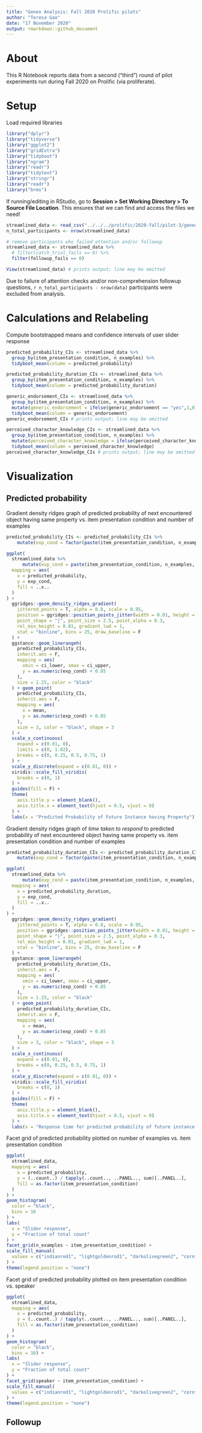 ```yaml
---
title: "Genex Analysis: Fall 2020 Prolific pilots"
author: "Teresa Gao"
date: "17 November 2020"
output: rmarkdown::github_document
---
```



# About

This R Notebook reports data from a second ("third") round of pilot experiments run during Fall 2020 on Prolific (via proliferate).



# Setup

Load required libraries

```r

library("dplyr")
library("tidyverse")
library("ggplot2")
library("gridExtra")
library("tidyboot")
library("ngram")
library("readr")
library("tidytext")
library("stringr")
library("readr")
library("brms")

```

If running/editing in RStudio, go to **Session > Set Working Directory > To Source File Location**. This ensures that we can find and access the files we need!

```r

streamlined_data <- read_csv("../../../prolific/2020-fall/pilot-3/genex-pilot-3-streamlined_data.csv")
n_total_participants <- nrow(streamlined_data)

# remove participants who failed attention and/or followup
streamlined_data <- streamlined_data %>%
  # filter(catch_trial_fails == 0) %>%
  filter(followup_fails == 0)

View(streamlined_data) # prints output; line may be omitted

```

Due to failure of attention checks and/or non-comprehension followup questions, `r n_total_participants - nrow(data)` participants were excluded from analysis.



# Calculations and Relabeling

Compute bootstrapped means and confidence intervals of user slider response

```r

predicted_probability_CIs <- streamlined_data %>%
  group_by(item_presentation_condition, n_examples) %>%
  tidyboot_mean(column = predicted_probability)

predicted_probability_duration_CIs <- streamlined_data %>%
  group_by(item_presentation_condition, n_examples) %>%
  tidyboot_mean(column = predicted_probability_duration)

generic_endorsement_CIs <- streamlined_data %>%
  group_by(item_presentation_condition, n_examples) %>%
  mutate(generic_endorsement = ifelse(generic_endorsement == "yes",1,0)) %>%
  tidyboot_mean(column = generic_endorsement)
generic_endorsement_CIs # prints output; line may be omitted

perceived_character_knowledge_CIs <- streamlined_data %>%
  group_by(item_presentation_condition, n_examples) %>%
  mutate(perceived_character_knowledge = ifelse(perceived_character_knowledge == "yes",1,0)) %>%
  tidyboot_mean(column = perceived_character_knowledge)
perceived_character_knowledge_CIs # prints output; line may be omitted

```



# Visualization

## Predicted probability

Gradient density ridges graph of predicted probability of next encountered object having same property vs. item presentation condition and number of examples

```r

predicted_probability_CIs <- predicted_probability_CIs %>%
    mutate(exp_cond = factor(paste(item_presentation_condition, n_examples, sep = "_")))

ggplot(
  streamlined_data %>%
      mutate(exp_cond = paste(item_presentation_condition, n_examples, sep = "_")),
  mapping = aes(
    x = predicted_probability,
    y = exp_cond,
    fill = ..x..
  )
) +
  ggridges::geom_density_ridges_gradient(
    jittered_points = T, alpha = 0.8, scale = 0.95,
    position = ggridges::position_points_jitter(width = 0.01, height = 0),
    point_shape = "|", point_size = 2.5, point_alpha = 0.3,
    rel_min_height = 0.01, gradient_lwd = 1,
    stat = "binline", bins = 25, draw_baseline = F
  ) +
  ggstance::geom_linerangeh(
    predicted_probability_CIs,
    inherit.aes = F,
    mapping = aes(
      xmin = ci_lower, xmax = ci_upper,
      y = as.numeric(exp_cond) + 0.85
    ),
    size = 1.25, color = "black"
  ) + geom_point(
    predicted_probability_CIs,
    inherit.aes = F,
    mapping = aes(
      x = mean,
      y = as.numeric(exp_cond) + 0.85
    ),
    size = 3, color = "black", shape = 3
  ) +
  scale_x_continuous(
    expand = c(0.01, 0),
    limits = c(0, 1.02),
    breaks = c(0, 0.25, 0.5, 0.75, 1)
  ) +
  scale_y_discrete(expand = c(0.01, 0)) +
  viridis::scale_fill_viridis(
    breaks = c(0, 1)
  ) +
  guides(fill = F) +
  theme(
    axis.title.y = element_blank(),
    axis.title.x = element_text(hjust = 0.5, vjust = 0)
  ) +
  labs(x = "Predicted Probability of Future Instance having Property")
```

Gradient density ridges graph of *time taken to respond* to predicted probability of next encountered object having same property vs. item presentation condition and number of examples

```r

predicted_probability_duration_CIs <- predicted_probability_duration_CIs %>%
    mutate(exp_cond = factor(paste(item_presentation_condition, n_examples, sep = "_")))

ggplot(
  streamlined_data %>%
      mutate(exp_cond = paste(item_presentation_condition, n_examples, sep = "_")),
  mapping = aes(
    x = predicted_probability_duration,
    y = exp_cond,
    fill = ..x..
  )
) +
  ggridges::geom_density_ridges_gradient(
    jittered_points = T, alpha = 0.8, scale = 0.95,
    position = ggridges::position_points_jitter(width = 0.01, height = 0),
    point_shape = "|", point_size = 2.5, point_alpha = 0.3,
    rel_min_height = 0.01, gradient_lwd = 1,
    stat = "binline", bins = 25, draw_baseline = F
  ) +
  ggstance::geom_linerangeh(
    predicted_probability_duration_CIs,
    inherit.aes = F,
    mapping = aes(
      xmin = ci_lower, xmax = ci_upper,
      y = as.numeric(exp_cond) + 0.85
    ),
    size = 1.25, color = "black"
  ) + geom_point(
    predicted_probability_duration_CIs,
    inherit.aes = F,
    mapping = aes(
      x = mean,
      y = as.numeric(exp_cond) + 0.85
    ),
    size = 3, color = "black", shape = 3
  ) +
  scale_x_continuous(
    expand = c(0.01, 0),
    breaks = c(0, 0.25, 0.5, 0.75, 1)
  ) +
  scale_y_discrete(expand = c(0.01, 0)) +
  viridis::scale_fill_viridis(
    breaks = c(0, 1)
  ) +
  guides(fill = F) +
  theme(
    axis.title.y = element_blank(),
    axis.title.x = element_text(hjust = 0.5, vjust = 0)
  ) +
  labs(x = "Response time for predicted probability of future instance having property")
```

Facet grid of predicted probability plotted on number of examples vs. item presentation condition

```r
ggplot(
  streamlined_data,
  mapping = aes(
    x = predicted_probability,
    y = (..count..) / tapply(..count.., ..PANEL.., sum)[..PANEL..],
    fill = as.factor(item_presentation_condition)
  )
) +
geom_histogram(
  color = "black",
  bins = 16
) +
labs(
  x = "Slider response",
  y = "Fraction of total count"
) +
facet_grid(n_examples ~ item_presentation_condition) +
scale_fill_manual(
  values = c("indianred1", "lightgoldenrod1", "darkolivegreen2", "cornflowerblue")
) +
theme(legend.position = "none")
```

Facet grid of predicted probability plotted on item presentation condition vs. speaker

```r
ggplot(
  streamlined_data,
  mapping = aes(
    x = predicted_probability,
    y = (..count..) / tapply(..count.., ..PANEL.., sum)[..PANEL..],
    fill = as.factor(item_presentation_condition)
  )
) +
geom_histogram(
  color = "black",
  bins = 16) +
labs(
  x = "Slider response",
  y = "Fraction of total count"
) +
facet_grid(speaker ~ item_presentation_condition) +
scale_fill_manual(
  values = c("indianred1", "lightgoldenrod1", "darkolivegreen2", "cornflowerblue")
) +
theme(legend.position = "none")
```

## Followup

<!-- TODO -->